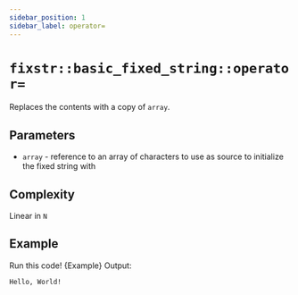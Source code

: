 ```yaml
---
sidebar_position: 1
sidebar_label: operator=
---
```

# `fixstr::basic_fixed_string::operator=`


<CppOverloadList>
    <CppOverload num={1} code={Overload1} />
</CppOverloadList>

Replaces the contents with a copy of `array`.

## Parameters

* `array` - reference to an array of characters to use as source to initialize the fixed string with

## Complexity

Linear in `N`

## Example

<LinkButton link="https://godbolt.org/z/da78q9xc8">Run this code!</LinkButton>
<CodeBlock className="language-cpp">{Example}</CodeBlock>
Output:

```
Hello, World!
```
